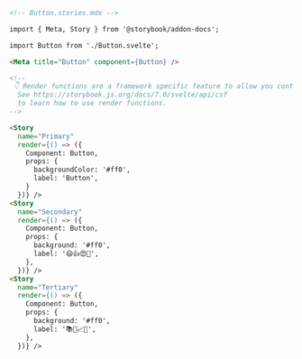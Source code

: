 ```md
<!-- Button.stories.mdx -->

import { Meta, Story } from '@storybook/addon-docs';

import Button from './Button.svelte';

<Meta title="Button" component={Button} />

<!--
 👇 Render functions are a framework specific feature to allow you control on how the component renders.
  See https://storybook.js.org/docs/7.0/svelte/api/csf
  to learn how to use render functions.
-->

<Story 
  name="Primary"
  render={() => ({
    Component: Button,
    props: {
      backgroundColor: '#ff0',
      label: 'Button',
    }
  })} />
<Story 
  name="Secondary"
  render={() => ({
    Component: Button,
    props: {
      background: '#ff0',
      label: '😄👍😍💯',
    },
  })} />
<Story 
  name="Tertiary"
  render={() => ({
    Component: Button,
    props: {
      background: '#ff0',
      label: '📚📕📈🤓',
    },
  })} />
```